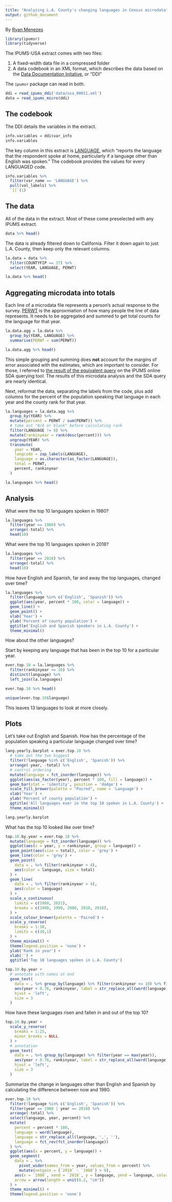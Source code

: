 ```yaml
---
title: "Analyzing L.A. County's changing languages in Census microdata"
output: github_document
---
```


By [Ryan Menezes](https://twitter.com/ryanvmenezes/)

```r
library(ipumsr)
library(tidyverse)
```

The IPUMS-USA extract comes with two files:

1. A fixed-width data file in a compressed folder
2. A data codebook in an XML format, which describes the data based on the [Data Documentation Initative](https://ddialliance.org/), or "DDI"

The `ipumsr` package can read in both.

```r
ddi = read_ipums_ddi('data/usa_00011.xml')
data = read_ipums_micro(ddi)
```

## The codebook

The DDI details the variables in the extract.

```r
info.variables = ddi$var_info
info.variables
```

The key column in this extract is [LANGUAGE](https://usa.ipums.org/usa-action/variables/LANGUAGE), which "reports the language that the respondent spoke at home, particularly if a language other than English was spoken." The codebook provides the values for every LANGUAGED code.

```r
info.variables %>% 
  filter(var_name == 'LANGUAGE') %>% 
  pull(val_labels) %>% 
  `[[`(1)
```

## The data

All of the data in the extract. Most of these come preselected with any IPUMS extract.

```r
data %>% head()
```

The data is already filtered down to California. Filter it down again to just L.A. County, then keep only the relevant columns.

```r
la.data = data %>% 
  filter(COUNTYFIP == 37) %>% 
  select(YEAR, LANGUAGE, PERWT)

la.data %>% head()
```

## Aggregating microdata into totals

Each line of a microdata file represents a person's actual response to the survey. [PERWT](https://usa.ipums.org/usa-action/variables/PERWT#description_section) is the approxmiation of how many people the line of data represents. It needs to be aggregated and summed to get total counts for the language for that year.

```r
la.data.agg = la.data %>% 
  group_by(YEAR, LANGUAGE) %>% 
  summarise(PERWT = sum(PERWT))

la.data.agg %>% head()
```

This simple grouping and summing does **not** account for the margins of error associated with the estimates, which are important to consider. For those, I referred to [the result of the equivalent query](data/query-la-county-all-languages.pdf) on the IPUMS online SDA querying tool. The results of this microdata analysis and the SDA query are nearly identical.

Next, reformat the data, separating the labels from the code, plus add columns for the percent of the population speaking that language in each year and the county rank for that year.

```r
la.languages = la.data.agg %>% 
  group_by(YEAR) %>% 
  mutate(percent = PERWT / sum(PERWT)) %>% 
  # take out "N/A or blank" before calculating rank
  filter(LANGUAGE != 0) %>% 
  mutate(rankinyear = rank(desc(percent))) %>% 
  ungroup(YEAR) %>% 
  transmute(
    year = YEAR,
    langcode = zap_labels(LANGUAGE),
    language = as.character(as_factor(LANGUAGE)),
    total = PERWT,
    percent, rankinyear
  )

la.languages %>% head()
```

## Analysis

What were the top 10 languages spoken in 1980?

```r
la.languages %>% 
  filter(year == 1980) %>% 
  arrange(-total) %>% 
  head(10)
```

What were the top 10 languages spoken in 2018?

```r
la.languages %>% 
  filter(year == 2018) %>% 
  arrange(-total) %>% 
  head(10)
```

How have English and Spanish, far and away the top languages, changed over time?

```r
la.languages %>% 
  filter(language %in% c('English', 'Spanish')) %>% 
  ggplot(aes(year, percent * 100, color = language)) +
  geom_line() +
  geom_point() +
  xlab('Year') +
  ylab('Percent of county population') +
  ggtitle('English and Spanish speakers in L.A. County') +
  theme_minimal()
```

How about the other languages?

Start by keeping any language that has been in the top 10 for a particular year.

```r
ever.top.10 = la.languages %>% 
  filter(rankinyear <= 10) %>% 
  distinct(language) %>% 
  left_join(la.languages)

ever.top.10 %>% head()
```

```r
unique(ever.top.10$language)
```

This leaves 13 languages to look at more closely.

## Plots

Let's take out English and Spanish. How has the percentage of the population speaking a particular language changed over time?

```r
lang.yearly.barplot = ever.top.10 %>%
  # take out the two biggest
  filter(!language %in% c('English', 'Spanish')) %>% 
  arrange(-year, -total) %>% 
  # control ordering
  mutate(language = fct_inorder(language)) %>% 
  ggplot(aes(as_factor(year), percent * 100, fill = language)) +
  geom_bar(stat = 'identity', position = 'dodge') +
  scale_fill_brewer(palette = "Paired", name = 'Language') +
  xlab('Year') +
  ylab('Percent of county population') +
  ggtitle('All languages ever in the top 10 spoken in L.A. County') +
  theme_minimal()

lang.yearly.barplot
```

What has the top 10 looked like over time?

```r
top.10.by.year = ever.top.10 %>%
  mutate(language = fct_inorder(language)) %>% 
  ggplot(aes(x = year, y = rankinyear, group = language)) +
  geom_point(aes(size = total), color = 'grey') +
  geom_line(color = 'grey') +
  geom_point(
    data = . %>% filter(rankinyear > 4),
    aes(color = language, size = total)
  ) +
  geom_line(
    data = . %>% filter(rankinyear > 4),
    aes(color = language)
  ) +
  scale_x_continuous(
    limits = c(1980, 2021),
    breaks = c(1980, 1990, 2000, 2010, 2018),
  ) +
  scale_colour_brewer(palette = 'Paired') +
  scale_y_reverse(
    breaks = 1:10,
    limits = c(10,1)
  ) +
  theme_minimal() +
  theme(legend.position = 'none') +
  ylab('Rank in year') +
  xlab('') + 
  ggtitle('Top 10 languages spoken in L.A. County')

top.10.by.year +
  # annotate with names at end
  geom_text(
    data = . %>% group_by(language) %>% filter(rankinyear <= 10) %>% filter(year == max(year)),
    aes(year + 0.76, rankinyear, label = str_replace_all(word(language), ',', '')),
    hjust = 'left',
    size = 3
  )
```

How have these languages risen and fallen in and out of the top 10?

```r
top.10.by.year +
  scale_y_reverse(
    breaks = 1:25,
    minor_breaks = NULL
  ) +
  # annotation
  geom_text(
    data = . %>% group_by(language) %>% filter(year == max(year)),
    aes(year + 0.76, rankinyear, label = str_replace_all(word(language), ',', '')),
    hjust = 'left',
    size = 3
  )
```

Summarize the change in languages other than English and Spanish by calculating the difference between now and 1980.

```r
ever.top.10 %>% 
  filter(!language %in% c('English', 'Spanish')) %>% 
  filter(year == 1980 | year == 2018) %>% 
  arrange(-total) %>% 
  select(language, year, percent) %>% 
  mutate(
    percent = percent * 100,
    language = word(language),
    language = str_replace_all(language, ',', ''),
    language = fct_rev(fct_inorder(language))
  ) %>% 
  ggplot(aes(x = percent, y = language)) +
  geom_segment(
    data = . %>%
      pivot_wider(names_from = year, values_from = percent) %>% 
      mutate(netgain = (`2018` - `1980`) > 0),
    aes(x = `1980`, xend = `2018`, y = language, yend = language, color = netgain),
    arrow = arrow(length = unit(0.2, "cm"))
  ) +
  theme_minimal() +
  theme(legend.position = 'none')
```

